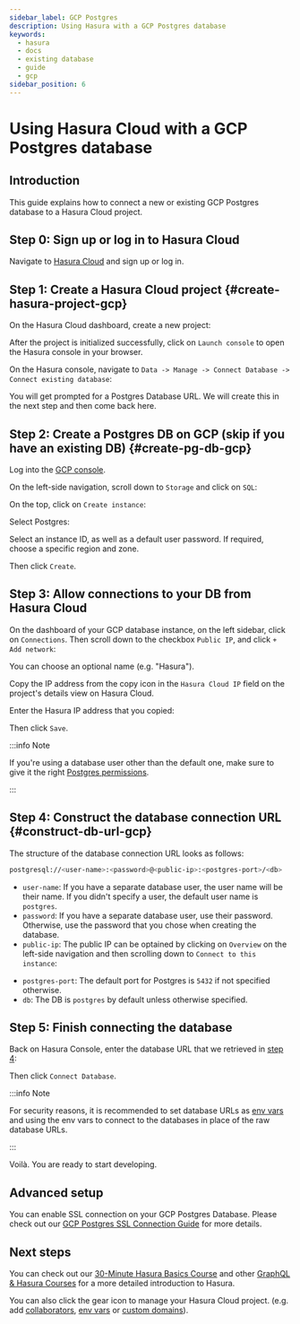 ```yaml
---
sidebar_label: GCP Postgres
description: Using Hasura with a GCP Postgres database
keywords:
  - hasura
  - docs
  - existing database
  - guide
  - gcp
sidebar_position: 6
---
```



# Using Hasura Cloud with a GCP Postgres database

## Introduction

This guide explains how to connect a new or existing GCP Postgres database to a Hasura Cloud project.

## Step 0: Sign up or log in to Hasura Cloud

Navigate to [Hasura Cloud](https://cloud.hasura.io/signup/?pg=docs&plcmt=body&cta=navigate-to-hasura-cloud&tech=default)
and sign up or log in.

## Step 1: Create a Hasura Cloud project {#create-hasura-project-gcp}

On the Hasura Cloud dashboard, create a new project:

<Thumbnail
  src="/img/graphql/cloud/cloud-dbs/create-hasura-cloud-project.png"
  alt="Create Hasura Cloud project"
  width="1000px"
/>

After the project is initialized successfully, click on `Launch console` to open the Hasura console in your browser.

On the Hasura console, navigate to `Data -> Manage -> Connect Database -> Connect existing database`:

You will get prompted for a Postgres Database URL. We will create this in the next step and then come back here.

<Thumbnail
  src="/img/graphql/cloud/cloud-dbs/existing-db-setup.png"
  alt="Hasura Cloud database setup"
  width="700px"
/>

## Step 2: Create a Postgres DB on GCP (skip if you have an existing DB) {#create-pg-db-gcp}

Log into the [GCP console](https://console.cloud.google.com/).

On the left-side navigation, scroll down to `Storage` and click on `SQL`:

<Thumbnail
  src="/img/graphql/cloud/cloud-dbs/gcp/navigate-to-sql.png"
  alt="Navigate to SQL in GCP"
  width="250px"
/>

On the top, click on `Create instance`:

<Thumbnail
  src="/img/graphql/cloud/cloud-dbs/gcp/create-instance.png"
  alt="Create database instance in GCP"
  width="1000px"
/>

Select Postgres:

<Thumbnail
  src="/img/graphql/cloud/cloud-dbs/gcp/select-postgres.png"
  alt="Select Postgres database instance in GCP"
  width="1000px"
/>

Select an instance ID, as well as a default user password. If required,
choose a specific region and zone.

<Thumbnail
  src="/img/graphql/cloud/cloud-dbs/gcp/configure-instance.png"
  alt="Configure database instance in GCP"
  width="500px"
/>

Then click `Create`.

## Step 3: Allow connections to your DB from Hasura Cloud

On the dashboard of your GCP database instance, on the left sidebar,
click on `Connections`. Then scroll down to the checkbox `Public IP`,
and click `+ Add network`:

<Thumbnail
  src="/img/graphql/cloud/cloud-dbs/gcp/connections.png"
  alt="Navigate to connections in GCP"
  width="600px"
/>

You can choose an optional name (e.g. "Hasura").

Copy the IP address from the copy icon in the `Hasura Cloud IP` field on the project's details view on Hasura Cloud.

<Thumbnail
  src="/img/graphql/cloud/projects/hasura-cloud-ip.png"
  alt="Hasura Cloud IP field"
  width="1000px"
/>

Enter the Hasura IP address that you copied:

<Thumbnail
  src="/img/graphql/cloud/cloud-dbs/gcp/add-network.png"
  alt="Add a new network in GCP"
  width="600px"
/>

Then click `Save`.

:::info Note

If you're using a database user other than the default one, make sure to give it the right [Postgres permissions](/graphql/cloud/getting-started/postgres-permissions.mdx).

:::

## Step 4: Construct the database connection URL {#construct-db-url-gcp}

The structure of the database connection URL looks as follows:

```bash
postgresql://<user-name>:<password>@<public-ip>:<postgres-port>/<db>
```

- `user-name`: If you have a separate database user, the user name will be their name. If you didn't specify a user, the default user name is `postgres`.
- `password`: If you have a separate database user, use their password. Otherwise, use the password that you chose when creating the database.
- `public-ip`: The public IP can be optained by clicking on `Overview` on the left-side navigation and then scrolling down to `Connect to this instance`:

<Thumbnail
  src="/img/graphql/cloud/cloud-dbs/gcp/public-ip.png"
  alt="Find the public IP for a GCP Postgres database"
  width="700px"
/>

- `postgres-port`: The default port for Postgres is `5432` if not specified otherwise.
- `db`: The DB is `postgres` by default unless otherwise specified.

## Step 5: Finish connecting the database

Back on Hasura Console, enter the database URL that we retrieved in [step 4](#construct-db-url-gcp):

<Thumbnail
  src="/img/graphql/cloud/getting-started/connect-db.png"
  alt="Database setup"
  width="600px"
/>

Then click `Connect Database`.

:::info Note

For security reasons, it is recommended to set database URLs as [env vars](/graphql/cloud/projects/env-vars.mdx) and using the env vars to connect to the databases in place of the raw database URLs.

:::

Voilà. You are ready to start developing.

<Thumbnail
  src="/img/graphql/cloud/cloud-dbs/hasura-console.png"
  alt="Hasura console"
  width="1100px"
/>


## Advanced setup

You can enable SSL connection on your GCP Postgres Database. Please check out our [GCP Postgres SSL Connection Guide](/graphql/cloud/getting-started/cloud-databases/gcp-ssl-postgres.mdx) for more details.


## Next steps

You can check out our [30-Minute Hasura Basics Course](https://hasura.io/learn/graphql/hasura/introduction/) and other [GraphQL & Hasura Courses](https://hasura.io/learn/) for a more detailed introduction to Hasura.

You can also click the gear icon to manage your Hasura Cloud project. (e.g. add [collaborators](/graphql/cloud/projects/collaborators.mdx),
[env vars](/graphql/cloud/projects/env-vars.mdx) or [custom domains](/graphql/cloud/projects/domains.mdx)).

<Thumbnail
  src="/img/graphql/cloud/getting-started/project-manage.png"
  alt="Project actions"
  width="860px"
/>
